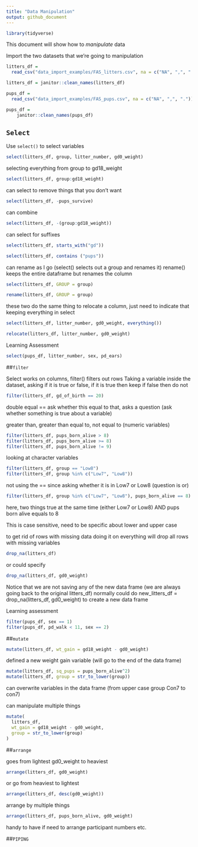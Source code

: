 ```yaml
---
title: "Data Manipulation"
output: github_document
---
```


```r
library(tidyverse)
```

This document will show how to *manipulate* data

Import the two datasets that we're going to manipulation 

```r
litters_df = 
  read_csv("data_import_examples/FAS_litters.csv", na = c("NA", ",", "."))

litters_df = janitor::clean_names(litters_df)

pups_df = 
  read_csv("data_import_examples/FAS_pups.csv", na = c("NA", ",", "."))

pups_df = 
    janitor::clean_names(pups_df)

```

## `Select`

Use `select()` to select variables 

```r
select(litters_df, group, litter_number, gd0_weight)
```

selecting everything from group to gd18_weight
```r
select(litters_df, group:gd18_weight)
```

can select to remove things that you don't want 
```r
select(litters_df, -pups_survive)
```

can combine
```r
select(litters_df, -(group:gd18_weight))
```

can select for suffixes
```r
select(litters_df, starts_with("gd"))

select(litters_df, contains ("pups"))
```

can rename as I go (select() selects out a group and renames it) rename() keeps the entire dataframe but renames the column
```r
select(litters_df, GROUP = group)

rename(litters_df, GROUP = group)
```

these two do the same thing to relocate a column, just need to indicate that keeping everything in select
```r
select(litters_df, litter_number, gd0_weight, everything())

relocate(litters_df, litter_number, gd0_weight)
```

Learning Assessment

```r
select(pups_df, litter_number, sex, pd_ears)
```


##`filter`

Select works on columns, filter() filters out rows
Taking a variable inside the dataset, asking if it is true or false, if it is true then keep if false then do not

```r
filter(litters_df, gd_of_birth == 20)
```
double equal == ask whether this equal to that, asks a question (ask whether something is true about a variable)

greater than, greater than equal to, not equal to (numeric variables)
```r
filter(litters_df, pups_born_alive > 8)
filter(litters_df, pups_born_alive >= 8)
filter(litters_df, pups_born_alive != 9)
```

looking at character variables
```r
filter(litters_df, group == "Low8")
filter(litters_df, group %in% c("Low7", "Low8"))
```
not using the == since asking whether it is in Low7 or Low8 (question is or)

```r
filter(litters_df, group %in% c("Low7", "Low8"), pups_born_alive == 8)
```
here, two things true at the same time (either Low7 or Low8) AND pups born alive equals to 8

This is case sensitive, need to be specific about lower and upper case

to get rid of rows with missing data
doing it on everything will drop all rows with missing variables
```r
drop_na(litters_df)
```
or could specify

```r
drop_na(litters_df, gd0_weight)
```

Notice that we are not saving any of the new data frame (we are always going back to the original litters_df)
normally could do new_litters_df = drop_na(litters_df, gd0_weight) to create a new data frame

Learning assessment 
```r
filter(pups_df, sex == 1)
filter(pups_df, pd_walk < 11, sex == 2)
```

##`mutate`

```r
mutate(litters_df, wt_gain = gd18_weight - gd0_weight)
```
defined a new weight gain variable (will go to the end of the data frame)

```r
mutate(litters_df, sq_pups = pups_born_alive^2)
mutate(litters_df, group = str_to_lower(group))
```
can overwrite variables in the data frame (from upper case group Con7 to con7)

can manipulate multiple things
```r
mutate(
  litters_df,
  wt_gain = gd18_weight - gd0_weight,
  group = str_to_lower(group)
)
```


##`arrange`

goes from lightest gd0_weight to heaviest
```r
arrange(litters_df, gd0_weight)
```

or go from heaviest to lightest
```r
arrange(litters_df, desc(gd0_weight))
```

arrange by multiple things
```r
arrange(litters_df, pups_born_alive, gd0_weight)
```
handy to have if need to arrange participant numbers etc. 


##`PIPING`
